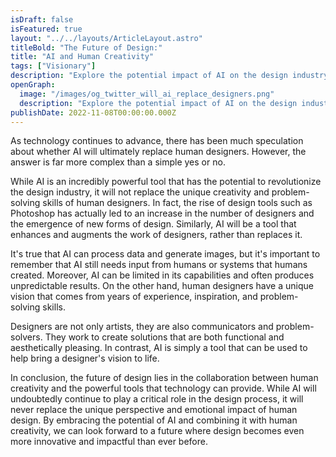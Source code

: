 ```yaml
---
isDraft: false
isFeatured: true
layout: "../../layouts/ArticleLayout.astro"
titleBold: "The Future of Design:"
title: "AI and Human Creativity"
tags: ["Visionary"]
description: "Explore the potential impact of AI on the design industry and how it will complement, rather than replace, the unique creativity and problem-solving skills of human designers. Discover how AI is a powerful tool that can be used to enhance and augment the work of designers, leading to even more innovative and impactful designs in the future."
openGraph:
  image: "/images/og_twitter_will_ai_replace_designers.png"
  description: "Explore the potential impact of AI on the design industry and how it will complement, rather than replace, the unique creativity and problem-solving skills of human designers. Discover how AI is a powerful tool that can be used to enhance and augment the work of designers, leading to even more innovative and impactful designs in the future."
publishDate: 2022-11-08T00:00:00.000Z
---
```


As technology continues to advance, there has been much speculation about whether AI will ultimately replace human designers. However, the answer is far more complex than a simple yes or no.

While AI is an incredibly powerful tool that has the potential to revolutionize the design industry, it will not replace the unique creativity and problem-solving skills of human designers. In fact, the rise of design tools such as Photoshop has actually led to an increase in the number of designers and the emergence of new forms of design. Similarly, AI will be a tool that enhances and augments the work of designers, rather than replaces it.

It's true that AI can process data and generate images, but it's important to remember that AI still needs input from humans or systems that humans created. Moreover, AI can be limited in its capabilities and often produces unpredictable results. On the other hand, human designers have a unique vision that comes from years of experience, inspiration, and problem-solving skills.

Designers are not only artists, they are also communicators and problem-solvers. They work to create solutions that are both functional and aesthetically pleasing. In contrast, AI is simply a tool that can be used to help bring a designer's vision to life.

In conclusion, the future of design lies in the collaboration between human creativity and the powerful tools that technology can provide. While AI will undoubtedly continue to play a critical role in the design process, it will never replace the unique perspective and emotional impact of human design. By embracing the potential of AI and combining it with human creativity, we can look forward to a future where design becomes even more innovative and impactful than ever before.
